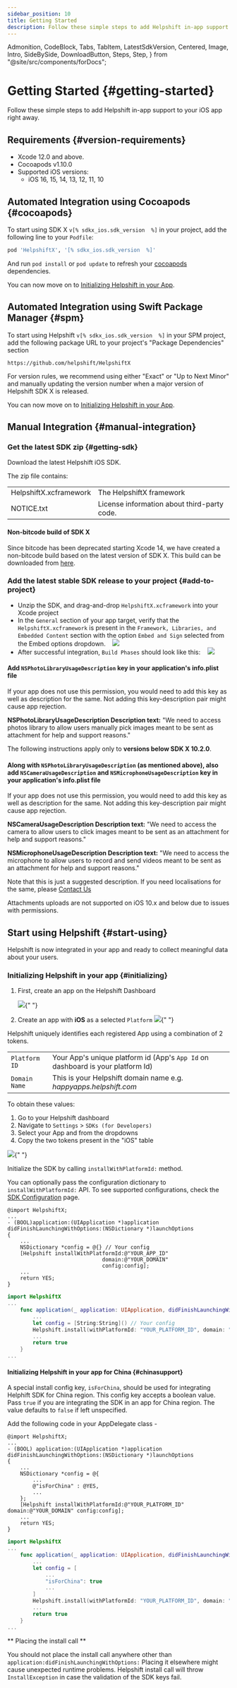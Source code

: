 ```yaml
---
sidebar_position: 10
title: Getting Started
description: Follow these simple steps to add Helpshift in-app support to your iOS app right away.
---
```


  Admonition,
  CodeBlock,
  Tabs,
  TabItem,
  LatestSdkVersion,
  Centered,
  Image,
  Intro,
  SideBySide,
  DownloadButton,
  Steps,
  Step,
} from "@site/src/components/forDocs";

# Getting Started {#getting-started}

<Intro>

Follow these simple steps to add Helpshift in-app support to your
iOS app right away.

</Intro>

## Requirements {#version-requirements}

- Xcode 12.0 and above.
- Cocoapods v1.10.0
- Supported iOS versions:
  - iOS 16, 15, 14, 13, 12, 11, 10

## Automated Integration using Cocoapods {#cocoapods}

To start using SDK X `v[% sdkx_ios.sdk_version  %]` in your project, add the following line to your `Podfile`:

```ruby
pod 'HelpshiftX', '[% sdkx_ios.sdk_version  %]'
```

And run `pod install` or `pod update` to refresh your [cocoapods](https://cocoapods.org/) dependencies.

You can now move on to [Initializing Helpshift in your App](#initializing).

## Automated Integration using Swift Package Manager {#spm}

To start using Helpshift `v[% sdkx_ios.sdk_version  %]` in your SPM project, add the following package URL to your project's "Package Dependencies" section

```text
https://github.com/helpshift/HelpshiftX
```

For version rules, we recommend using either "Exact" or "Up to Next Minor" and manually updating the version number when a major version of Helpshift SDK X is released.

You can now move on to [Initializing Helpshift in your App](#initializing).

## Manual Integration {#manual-integration}

### Get the latest SDK zip {#getting-sdk}

Download the latest Helpshift iOS SDK.

<DownloadButton
  text="Download SDK"
  link="[% sdkx_ios.sdk_url %]"
  classes="mb-4"
/>

The zip file contains:

<div className="text-sm compact ">

|                        |                                             |
| ---------------------- | ------------------------------------------- |
| HelpshiftX.xcframework | The HelpshiftX framework                    |
| NOTICE.txt             | License information about third-party code. |

</div>

<Admonition type="info" title="Note">

#### Non-bitcode build of SDK X

Since bitcode has been deprecated starting Xcode 14, we have created a non-bitcode build based on the latest version of SDK X. This build can be downloaded from [here](https://d3e51fp79zp4el.cloudfront.net/sdkx/latest/ios/helpshiftx-sdk-ios-non-bitcode.zip).

</Admonition>

### Add the latest stable SDK release to your project {#add-to-project}

- Unzip the SDK, and drag-and-drop `HelpshiftX.xcframework` into your Xcode project
- In the `General` section of your app target, verify that the `HelpshiftX.xcframework` is present in the `Framework, Libraries, and Embedded Content` section
  with the option `Embed and Sign` selected from the Embed options dropdown.
  &nbsp;&nbsp; <Image src="/static/books/sdkx_ios/embed_and_sign_framework.png"  width="full" />
- After successful integration, `Build Phases` should look like this:
  &nbsp;&nbsp; <Image src="/static/books/sdkx_ios/integration_screenshot.png"  width="full" />

<Admonition type="info" title="Note">

#### Add `NSPhotoLibraryUsageDescription` key in your application's info.plist file

If your app does not use this permission, you would need to add this key as well as description for the same. Not adding this key-description pair might cause app rejection.

**NSPhotoLibraryUsageDescription Description text:** "We need to access photos library to allow users manually pick images meant to be sent as attachment for help and support reasons."

</Admonition>

<Admonition type="info" title="Note">

The following instructions apply only to **versions below SDK X 10.2.0**.

#### Along with `NSPhotoLibraryUsageDescription` (as mentioned above), also add `NSCameraUsageDescription` and `NSMicrophoneUsageDescription` key in your application's info.plist file

If your app does not use this permission, you would need to add this key as well as description for the same. Not adding this key-description pair might cause app rejection.

**NSCameraUsageDescription Description text:** "We need to access the camera to allow users to click images meant to be sent as an attachment for help and support reasons."

**NSMicrophoneUsageDescription Description text:** "We need to access the microphone to allow users to record and send videos meant to be sent as an attachment for help and support reasons."

Note that this is just a suggested description. If you need localisations for the same, please <a href="https://support.helpshift.com/kb/contact/" target="_blank">Contact Us</a>

</Admonition>

<Admonition type="caution" title="Warning">

Attachments uploads are not supported on iOS 10.x and below due to issues with permissions.

</Admonition>

## Start using Helpshift {#start-using}

Helpshift is now integrated in your app and ready to collect meaningful data about your users.

### Initializing Helpshift in your app {#initializing}

1. First, create an app on the Helpshift Dashboard

   <Image src="/static/books/helpshiftx/add_app.png" width="full" />{" "}

2. Create an app with **iOS** as a selected `Platform`
   <Image src="/static/books/sdkx_ios/select_platform.png" width="full" />{" "}

Helpshift uniquely identifies each registered App using a combination
of 2 tokens.

<div className=" compact">

|               |                                                                                 |
| ------------- | ------------------------------------------------------------------------------- |
| `Platform ID` | Your App's unique platform id (App's `App Id` on dashboard is your platform Id) |
| `Domain Name` | This is your Helpshift domain name e.g. _happyapps.helpshift.com_               |

</div>

To obtain these values:

1. Go to your Helpshift dashboard
2. Navigate to `Settings` > `SDKs (for Developers)`
3. Select your App and from the dropdowns
4. Copy the two tokens present in the "iOS" table

<Image src="/static/books/sdkx_ios/copy_keys.png" width="full" />{" "}

Initialize the SDK by calling `installWithPlatformId:` method.

You can optionally pass the configuration dictionary to `installWithPlatformId:` API. To see supported configurations, check the [SDK Configuration](/sdkx_ios/sdk-configuration.mdx) page.

<Tabs>

<TabItem value="Using Objective-C" label="Using Objective-C">

```objc
@import HelpshiftX;
...
- (BOOL)application:(UIApplication *)application didFinishLaunchingWithOptions:(NSDictionary *)launchOptions
{
    ...
    NSDictionary *config = @{} // Your config
    [Helpshift installWithPlatformId:@"YOUR_APP_ID"
                              domain:@"YOUR_DOMAIN"
                              config:config];
    ...
    return YES;
}
```

</TabItem>
<TabItem value="Using Swift" label="Using Swift">

```swift
import HelpshiftX
...
    func application(_ application: UIApplication, didFinishLaunchingWithOptions launchOptions: [UIApplication.LaunchOptionsKey: Any]?) -> Bool {
        ...
        let config = [String:String]() // Your config
        Helpshift.install(withPlatformId: "YOUR_PLATFORM_ID", domain: "YOUR_DOMAIN", config: config)
        ...
        return true
    }
...
```

</TabItem>

</Tabs>


#### Initializing Helpshift in your app for China {#chinasupport}

A special install config key, `isForChina`, should be used for integrating Helphift SDK for China region.
This config key accepts a boolean value. Pass `true` if you are integrating the SDK in an app for China region. The value defaults to `false` if left unspecified.

Add the following code in your AppDelegate class -

<Tabs>

<TabItem value="Using Objective-C" label="Using Objective-C">

```objc
@import HelpshiftX;
...
- (BOOL) application:(UIApplication *)application didFinishLaunchingWithOptions:(NSDictionary *)launchOptions
{
    ...
    NSDictionary *config = @{
        ...
        @"isForChina" : @YES,
        ...
    };
    [Helpshift installWithPlatformId:@"YOUR_PLATFORM_ID" domain:@"YOUR_DOMAIN" config:config];
    ...
    return YES;
}
```

</TabItem>
<TabItem value="Using Swift" label="Using Swift">

```swift
import HelpshiftX
...
    func application(_ application: UIApplication, didFinishLaunchingWithOptions launchOptions: [UIApplication.LaunchOptionsKey : Any]? = nil) -> Bool {
        ...
        let config = [
            ...
            "isForChina": true
            ...
        ]
        Helpshift.install(withPlatformId: "YOUR_PLATFORM_ID", domain: "YOUR_DOMAIN", config: config)
        ...
        return true
    }
...
```
</TabItem>

</Tabs>

<Admonition type="danger" title="Important">

** Placing the install call **

You should not place the install call anywhere other than `application:didFinishLaunchingWithOptions:`
Placing it elsewhere might cause unexpected runtime problems.
Helpshift install call will throw `InstallException` in case the validation of the SDK keys fail.

</Admonition>
